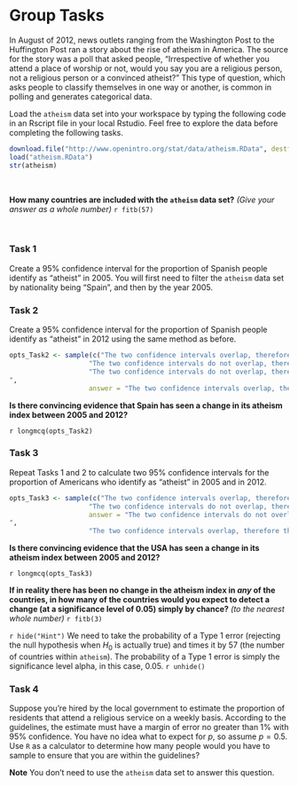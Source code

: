 # Group Tasks {-}

In August of 2012, news outlets ranging from the Washington Post to the Huffington Post ran a story about the rise of atheism in America. The source for the story was a poll that asked people, “Irrespective of whether you attend a place of worship or not, would you say you are a religious person, not a religious person or a convinced atheist?” This type of question, which asks people to classify themselves in one way or another, is common in polling and generates categorical data.

Load the `atheism` data set into your workspace by typing the following code in an Rscript file in your local Rstudio. Feel free to explore the data before completing the following tasks.

```r

download.file("http://www.openintro.org/stat/data/atheism.RData", destfile = "atheism.RData")
load("atheism.RData")
str(atheism)
```

<br>

**How many countries are included with the `atheism` data set?** *(Give your answer as a whole number)*
`r fitb(57)`

<br>

### Task 1 {-}

Create a 95% confidence interval for the proportion of Spanish people identify as "atheist" in 2005. You will first need to filter the `atheism` data set by nationality being "Spain", and then by the year 2005.


### Task 2 {-}

Create a 95% confidence interval for the proportion of Spanish people identify as "atheist" in 2012 using the same method as before.

```r
opts_Task2 <- sample(c("The two confidence intervals overlap, therefore there is evidence of Spain seeing a change in it's atheism index",
                    "The two confidence intervals do not overlap, therefore there is no evidence of Spain seeing a change in it's atheism index",
                    "The two confidence intervals do not overlap, therefore there is evidence of Spain seeing a change in it's atheism index
",
                    answer = "The two confidence intervals overlap, therefore there is no evidence of Spain seeing a change in it's atheism index"))
```

**Is there convincing evidence that Spain has seen a change in its atheism index between 2005 and 2012?**

`r longmcq(opts_Task2)`

### Task 3 {-}

Repeat Tasks 1 and 2 to calculate two 95% confidence intervals for the proportion of Americans who identify as "atheist" in 2005 and in 2012.


```r
opts_Task3 <- sample(c("The two confidence intervals overlap, therefore there is evidence of the USA seeing a change in it's atheism index",
                    "The two confidence intervals do not overlap, therefore there is no evidence of the USA seeing a change in it's atheism index",
                    answer = "The two confidence intervals do not overlap, therefore there is evidence of the USA seeing a change in it's atheism index
",
                    "The two confidence intervals overlap, therefore there is no evidence of the USA seeing a change in it's atheism index"))
```

**Is there convincing evidence that the USA has seen a change in its atheism index between 2005 and 2012?**

`r longmcq(opts_Task3)`


**If in reality there has been no change in the atheism index in *any* of the countries, in how many of the countries would you expect to detect a change (at a significance level of 0.05) simply by chance?** *(to the nearest whole number)*
`r fitb(3)`

`r hide("Hint")`
We need to take the probability of a Type 1 error (rejecting the null hypothesis when $H_0$ is actually true) and times it by 57 (the number of countries within `atheism`). The probability of a Type 1 error is simply the significance level alpha, in this case, 0.05.
`r unhide()`

### Task 4 {-}

Suppose you’re hired by the local government to estimate the proportion of residents that attend a religious service on a weekly basis. According to the guidelines, the estimate must have a margin of error no greater than 1% with 95% confidence. You have no idea what to expect for $p$, so assume $p=0.5$. Use `R` as a calculator to determine how many people would you have to sample to ensure that you are within the guidelines?

**Note** You don't need to use the `atheism` data set to answer this question.
